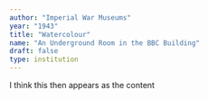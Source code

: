 ```yaml
---
author: "Imperial War Museums"
year: "1943"
title: "Watercolour"
name: "An Underground Room in the BBC Building"
draft: false
type: institution
---
```

I think this then appears as the content
